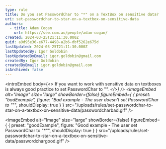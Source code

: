 ```yaml
---
type: rule
title: Do you set PasswordChar to "*" on a TextBox on sensitive data?
uri: set-passwordchar-to-star-on-a-textbox-on-sensitive-data
authors:
  - title: Adam Cogan
    url: https://ssw.com.au/people/adam-cogan/
created: 2024-03-25T21:11:30.000Z
guid: a9d95e36-e677-4498-a2b6-dbf5262e675d
lastUpdated: 2024-03-25T21:11:30.000Z
lastUpdatedBy: Igor Goldobin
lastUpdatedByEmail: igor.goldobin@gmail.com
createdBy: Igor Goldobin
createdByEmail: igor.goldobin@gmail.com
isArchived: false
---
```


<introEmbed
  body={<>
If you want to work with sensitive data on textboxes is always good practice to set PasswordChar to "*".
  </>}
/>
<imageEmbed
  alt="Image"
  size="large"
  showBorder={false}
  figureEmbed={ {
    preset: "badExample",
    figure: "Bad example - The user doesn't set PasswordChar to \"*\"",
    shouldDisplay: true
  } }
  src="/uploads/rules/set-passwordchar-to-star-on-a-textbox-on-sensitive-data/passwordcharbad.gif"
/>

<imageEmbed
  alt="Image"
  size="large"
  showBorder={false}
  figureEmbed={ {
    preset: "goodExample",
    figure: "Good example - The user set PasswordChar to \"*\"",
    shouldDisplay: true
  } }
  src="/uploads/rules/set-passwordchar-to-star-on-a-textbox-on-sensitive-data/passwordchargood.gif"
/>
